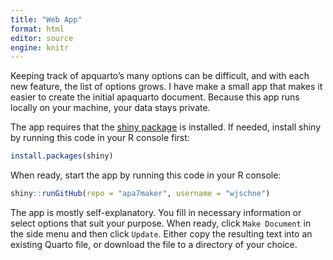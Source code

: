 ```yaml
---
title: "Web App"
format: html
editor: source
engine: knitr
---
```


Keeping track of apquarto's many options can be difficult, and with each new feature, the list of options grows. I have make a small app that makes it easier to create the initial apaquarto document. Because this app runs locally on your machine, your data stays private. 

The app requires that the [shiny package](https://shiny.posit.co/r/getstarted/shiny-basics/lesson1/) is installed. If needed, install shiny by running this code in your R console first:

```r
install.packages(shiny)
```


When ready, start the app by running this code in your R console:


```r
shiny::runGitHub(repo = "apa7maker", username = "wjschne")
```

The app is mostly self-explanatory. You fill in necessary information or select options that suit your purpose. When ready, click `Make Document` in the side menu and then click `Update`. Either copy the resulting text into an existing Quarto file, or download the file to a directory of your choice.